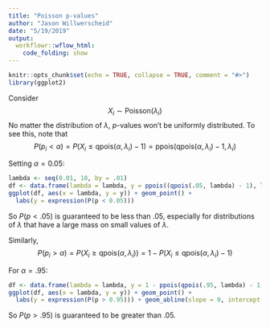 ```yaml
---
title: "Poisson p-values"
author: "Jason Willwerscheid"
date: "5/19/2019"
output:
  workflowr::wflow_html:
    code_folding: show
---
```


```r
knitr::opts_chunk$set(echo = TRUE, collapse = TRUE, comment = "#>")
library(ggplot2)
```

Consider
$$ X_i \sim \text{Poisson}(\lambda_i) $$
No matter the distribution of $\lambda$, $p$-values won't be uniformly distributed. To see this, note that
$$ P(p_i < \alpha) = P(X_i \le \text{qpois}(\alpha, \lambda_i) - 1) 
= \text{ppois}(\text{qpois}(\alpha, \lambda_i) - 1, \lambda_i)$$

Setting $\alpha = 0.05$:

```r
lambda <- seq(0.01, 10, by = .01)
df <- data.frame(lambda = lambda, y = ppois((qpois(.05, lambda) - 1), lambda))
ggplot(df, aes(x = lambda, y = y)) + geom_point() +
  labs(y = expression(P(p < 0.05)))
```

So $P(p < .05)$ is guaranteed to be less than .05, especially for distributions of $\lambda$ that have a large mass on small values of $\lambda$.

Similarly,
$$ P(p_i > \alpha) = P(X_i \ge \text{qpois}(\alpha, \lambda_i))
= 1 - P(X_i \le \text{qpois}(\alpha, \lambda_i) - 1)$$

For $\alpha = .95$:
```r
df <- data.frame(lambda = lambda, y = 1 - ppois(qpois(.95, lambda) - 1, lambda))
ggplot(df, aes(x = lambda, y = y)) + geom_point() +
  labs(y = expression(P(p > 0.95))) + geom_abline(slope = 0, intercept = .05)
```

So $P(p > .95)$ is guaranteed to be greater than .05.
